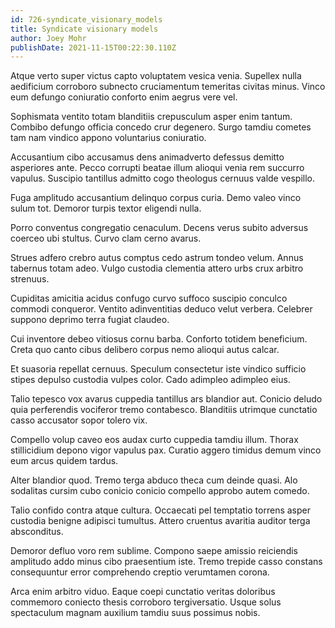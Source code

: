 ```yaml
---
id: 726-syndicate_visionary_models
title: Syndicate visionary models
author: Joey Mohr
publishDate: 2021-11-15T00:22:30.110Z
---
```


Atque verto super victus capto voluptatem vesica venia. Supellex nulla aedificium corroboro subnecto cruciamentum temeritas civitas minus. Vinco eum defungo coniuratio conforto enim aegrus vere vel.

Sophismata ventito totam blanditiis crepusculum asper enim tantum. Combibo defungo officia concedo crur degenero. Surgo tamdiu cometes tam nam vindico appono voluntarius coniuratio.

Accusantium cibo accusamus dens animadverto defessus demitto asperiores ante. Pecco corrupti beatae illum alioqui venia rem succurro vapulus. Suscipio tantillus admitto cogo theologus cernuus valde vespillo.

Fuga amplitudo accusantium delinquo corpus curia. Demo valeo vinco sulum tot. Demoror turpis textor eligendi nulla.

Porro conventus congregatio cenaculum. Decens verus subito adversus coerceo ubi stultus. Curvo clam cerno avarus.

Strues adfero crebro autus comptus cedo astrum tondeo velum. Annus tabernus totam adeo. Vulgo custodia clementia attero urbs crux arbitro strenuus.

Cupiditas amicitia acidus confugo curvo suffoco suscipio conculco commodi conqueror. Ventito adinventitias deduco velut verbera. Celebrer suppono deprimo terra fugiat claudeo.

Cui inventore debeo vitiosus cornu barba. Conforto totidem beneficium. Creta quo canto cibus delibero corpus nemo alioqui autus calcar.

Et suasoria repellat cernuus. Speculum consectetur iste vindico sufficio stipes depulso custodia vulpes color. Cado adimpleo adimpleo eius.

Talio tepesco vox avarus cuppedia tantillus ars blandior aut. Conicio deludo quia perferendis vociferor tremo contabesco. Blanditiis utrimque cunctatio casso accusator sopor tolero vix.

Compello volup caveo eos audax curto cuppedia tamdiu illum. Thorax stillicidium depono vigor vapulus pax. Curatio aggero timidus demum vinco eum arcus quidem tardus.

Alter blandior quod. Tremo terga abduco theca cum deinde quasi. Alo sodalitas cursim cubo conicio conicio compello approbo autem comedo.

Talio confido contra atque cultura. Occaecati pel temptatio torrens asper custodia benigne adipisci tumultus. Attero cruentus avaritia auditor terga absconditus.

Demoror defluo voro rem sublime. Compono saepe amissio reiciendis amplitudo addo minus cibo praesentium iste. Tremo trepide casso constans consequuntur error comprehendo creptio verumtamen corona.

Arca enim arbitro viduo. Eaque coepi cunctatio veritas doloribus commemoro coniecto thesis corroboro tergiversatio. Usque solus spectaculum magnam auxilium tamdiu suus possimus nobis.
